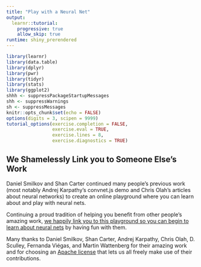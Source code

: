 ```yaml
---
title: "Play with a Neural Net"
output: 
  learnr::tutorial:
    progressive: true
    allow_skip: true
runtime: shiny_prerendered
---
```


```r
library(learnr)
library(data.table)
library(dplyr)
library(pwr)
library(tidyr)
library(stats)
library(ggplot2)
shhh <- suppressPackageStartupMessages
shh <- suppressWarnings
sh <- suppressMessages
knitr::opts_chunk$set(echo = FALSE)
options(digits = 3, scipen = 9999)
tutorial_options(exercise.completion = FALSE,
                 exercise.eval = TRUE,
                 exercise.lines = 8,
                 exercise.diagnostics = TRUE)
```

## We Shamelessly Link you to Someone Else's Work

Daniel Smilkov and Shan Carter continued many people’s previous work (most notably Andrej Karpathy’s convnet.js demo and Chris Olah’s articles about neural networks) to create an online playground where you can learn about and play with neural nets. 

Continuing a proud tradition of helping you benefit from other people's amazing work, [we happily link you to this playground so you can begin to learn about neural nets](http://playground.tensorflow.org/#activation=tanh&batchSize=10&dataset=circle&regDataset=reg-plane&learningRate=0.03&regularizationRate=0&noise=0&networkShape=4,2&seed=0.08968&showTestData=false&discretize=false&percTrainData=50&x=true&y=true&xTimesY=false&xSquared=false&ySquared=false&cosX=false&sinX=false&cosY=false&sinY=false&collectStats=false&problem=classification&initZero=false&hideText=false) by having fun with them. 

Many thanks to Daniel Smilkov, Shan Carter, Andrej Karpathy, Chris Olah, D. Sculley, Fernanda Viégas, and Martin Wattenberg for their amazing work and for choosing an [Apache license](https://github.com/tensorflow/playground/blob/master/LICENSE) that lets us all freely make use of their contributions.
